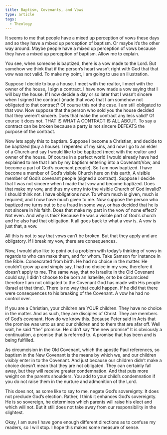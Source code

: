 ```yaml
---
title: Baptism, Covenants, and Vows
type: article
tags:
  - Theology
---
```


It seems to me that people have a mixed up perception of vows these days and so they have a mixed up perception of baptism. Or maybe it’s the other way around. Maybe people have a mixed up perception of vows because they have a mixed up perception of baptism. Allow me to explain.

You see, when someone is baptized, there is a vow made to the Lord. But somehow we think that if the person’s heart wasn’t right with God that that vow was not valid. To make my point, I am going to use an illustration.

Suppose I decide to buy a house. I meet with the realtor, I meet with the owner of the house, I sign a contract. I have now made a vow saying that I will buy the house. If I now decide a day or so later that I wasn’t sincere when I signed the contract (made that vow) that I am somehow not obligated to that contract? Of course this not the case. I am still obligated to that vow. Now suppose that the person who sold you the house decided that they weren’t sincere. Does that make the contract any less valid? Of course it does not. THAT IS WHAT A CONTRACT IS ALL ABOUT. To say a contract can be broken because a party is not sincere DEFEATS the purpose of the contract.

Now lets apply this to baptism. Suppose I become a Christian, and decide to be baptized (buy a house). I repented of my sins, and now I go to an elder of a Church and say I would like to be baptized (meet with the realtor and owner of the house. Of course in a perfect world I would already have had explained to me that I am by my baptism entering into a Covenant/Vow, and become a part of God’s covenant people). So I am now baptized. I have become a member of God’s visible Church here on this earth, A visible member of God’s covenant people (signed a contract). Suppose I decide that I was not sincere when I made that vow and become baptized. Does that make my vow, and thus my entry into the visible Church of God invalid? I should think not. I have obligations now. To whom much is given, much is required, and I now have much given to me. Now suppose the person who baptized me turns out to be a fraud in some way, or has decided that he is not sincere in his faith. Does that make my part in the vow of none effect? Not even. And why is this? Because he was a visible part of God’s church and he also had that obligation. It all goes back to what a vow is. A vow is just that, a vow.

All this is not to say that vows can’t be broken. But that they apply and are obligatory. If I break my vow, there are consequences.

Now, I would also like to point out a problem with today’s thinking of vows in regards to who can make them, and for whom. Take Samson for instance in the Bible. Consecrated from birth. He had no choice in the matter. He couldn’t grow up and simply say, I had no choice in my vow, therefore it doesn’t apply to me. The same way, that no Israelite in the Old Covenant could say, I didn’t choose to be born an Israelite, or to be circumcised therefore I am not obligated to the Covenant God has made with His people (Israel at that time). There is no way that could happen. If he did that there were consequences to his breaking of the Covenant. A vow he had no control over.

If you are a Christian, your children are YOUR children. They have no choice in the matter. And as such, they are disciples of Christ. They are members of God’s covenant. How do we know this. Because Peter said in Acts that the promise was unto us and our children and to them that are afar off. Well wait, he said “the” promise. He didn’t say “the new promise” It is obviously a continuation, a promise that is referred to. A promise that has been and is being fulfilled.

As circumcision in the Old Covenant, which the apostle Paul references, so baptism in the New Covenant is the means by which we, and our children visibly enter in to the Covenant. And just because our children didn’t make a choice doesn’t mean that they are not obligated. They can certainly fall away, but they will receive greater condemnation. And that puts more weight on the parents shoulders. You add to your child’s condemnation if you do not raise them in the nurture and admonition of the Lord.

This does not, as some like to say to me, negate God’s sovereignty. It does not preclude God’s election. Rather, I think it enhances God’s sovereignty. He is so sovereign, he determines which parents will raise his elect and which will not. But it still does not take away from our responsibility in the slightest.

Okay, I am sure I have gone enough different directions as to confuse my readers, so I will stop. I hope this makes some measure of sense.
